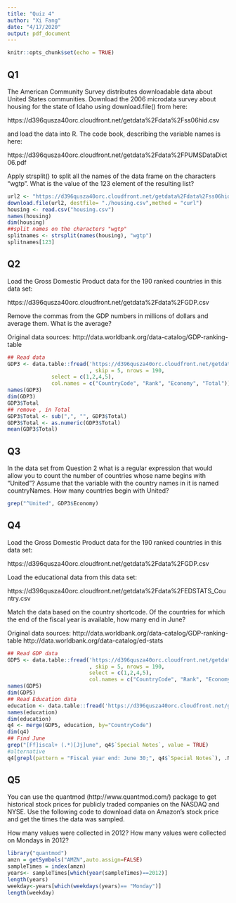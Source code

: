 ```yaml
---
title: "Quiz 4"
author: "Xi Fang"
date: "4/17/2020"
output: pdf_document
---
```


```r
knitr::opts_chunk$set(echo = TRUE)
```

## Q1 
The American Community Survey distributes downloadable data about United States communities. Download the 2006 microdata survey about housing for the state of Idaho using download.file() from here:

https://d396qusza40orc.cloudfront.net/getdata%2Fdata%2Fss06hid.csv

and load the data into R. The code book, describing the variable names is here:

https://d396qusza40orc.cloudfront.net/getdata%2Fdata%2FPUMSDataDict06.pdf

Apply strsplit() to split all the names of the data frame on the characters "wgtp". What is the value of the 123 element of the resulting list?

```r
url2 <- "https://d396qusza40orc.cloudfront.net/getdata%2Fdata%2Fss06hid.csv"
download.file(url2, destfile= "./housing.csv",method = "curl")
housing <- read.csv("housing.csv")
names(housing)
dim(housing)
##split names on the characters "wgtp" 
splitnames <- strsplit(names(housing), "wgtp")
splitnames[123]
```

## Q2
Load the Gross Domestic Product data for the 190 ranked countries in this data set:

https://d396qusza40orc.cloudfront.net/getdata%2Fdata%2FGDP.csv

Remove the commas from the GDP numbers in millions of dollars and average them. What is the average?

Original data sources: http://data.worldbank.org/data-catalog/GDP-ranking-table

```r
## Read data
GDP3 <- data.table::fread('https://d396qusza40orc.cloudfront.net/getdata%2Fdata%2FGDP.csv'
                          , skip = 5, nrows = 190, 
              select = c(1,2,4,5), 
              col.names = c("CountryCode", "Rank", "Economy", "Total"))
names(GDP3)
dim(GDP3)
GDP3$Total
## remove , in Total
GDP3$Total <- sub(",", "", GDP3$Total)
GDP3$Total <- as.numeric(GDP3$Total)
mean(GDP3$Total)
```

## Q3
In the data set from Question 2 what is a regular expression that would allow you to count the number of countries whose name begins with "United"? Assume that the variable with the country names in it is named countryNames. How many countries begin with United?
```r
grep("^United", GDP3$Economy)
```

## Q4
Load the Gross Domestic Product data for the 190 ranked countries in this data set:

https://d396qusza40orc.cloudfront.net/getdata%2Fdata%2FGDP.csv

Load the educational data from this data set:

https://d396qusza40orc.cloudfront.net/getdata%2Fdata%2FEDSTATS_Country.csv

Match the data based on the country shortcode. Of the countries for which the end of the fiscal year is available, how many end in June?

Original data sources: http://data.worldbank.org/data-catalog/GDP-ranking-table http://data.worldbank.org/data-catalog/ed-stats

```r
## Read GDP data
GDP5 <- data.table::fread('https://d396qusza40orc.cloudfront.net/getdata%2Fdata%2FGDP.csv'
                          , skip = 5, nrows = 190, 
                          select = c(1,2,4,5), 
                          col.names = c("CountryCode", "Rank", "Economy", "Total"))
names(GDP5)
dim(GDP5)
## Read Education data
education <- data.table::fread('https://d396qusza40orc.cloudfront.net/getdata%2Fdata%2FEDSTATS_Country.csv')
names(education)
dim(education)
q4 <- merge(GDP5, education, by="CountryCode")
dim(q4)
## Find June
grep("[Ff]iscal+ (.*)[Jj]une", q4$`Special Notes`, value = TRUE)
#alternative
q4[grepl(pattern = "Fiscal year end: June 30;", q4$`Special Notes`), .N]
```

## Q5
You can use the quantmod (http://www.quantmod.com/) package to get historical stock prices for publicly traded companies on the NASDAQ and NYSE. Use the following code to download data on Amazon's stock price and get the times the data was sampled.

How many values were collected in 2012? How many values were collected on Mondays in 2012?

```r
library("quantmod")
amzn = getSymbols("AMZN",auto.assign=FALSE)
sampleTimes = index(amzn)
years<- sampleTimes[which(year(sampleTimes)==2012)]
length(years)
weekday<-years[which(weekdays(years)== "Monday")]
length(weekday)
```





